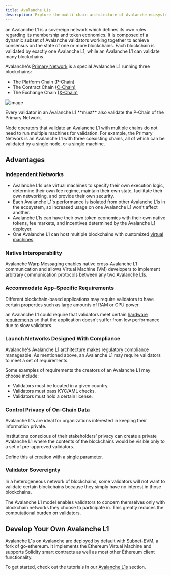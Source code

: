 ```yaml
---
title: Avalanche L1s
description: Explore the multi-chain architecture of Avalanche ecosystem.
---
```


an Avalanche L1 is a sovereign network which defines its own rules regarding its membership and token economics. It is composed of a dynamic subset of Avalanche validators working together to achieve consensus on the state of one or more blockchains. Each blockchain is validated by exactly one Avalanche L1, while an Avalanche L1 can validate many blockchains.

Avalanche's [Primary Network](/learn/primary-network) is a special Avalanche L1 running three blockchains:

- The Platform Chain [(P-Chain)](/learn/primary-network#p-chain)
- The Contract Chain [(C-Chain)](/learn/primary-network#c-chain)
- The Exchange Chain [(X-Chain)](/learn/primary-network#x-chain)

![image](/images/subnet1.png)

<Callout title="Note">
Every validator in an Avalanche L1 **must** also validate the P-Chain of the Primary Network.
</Callout>

Node operators that validate an Avalanche L1 with multiple chains do not need to run multiple machines for validation. For example, the Primary Network is an Avalanche L1 with three coexisting chains, all of which can be validated by a single node, or a single machine.

## Advantages

### Independent Networks

- Avalanche L1s use virtual machines to specify their own execution logic, determine their own fee regime, maintain their own state, facilitate their own networking, and provide their own security.
- Each Avalanche L1's performance is isolated from other Avalanche L1s in the ecosystem, so increased usage on one Avalanche L1 won't affect another.
- Avalanche L1s can have their own token economics with their own native tokens, fee markets, and incentives determined by the Avalanche L1 deployer.
- One Avalanche L1 can host multiple blockchains with customized [virtual machines](/learn/virtual-machines).

### Native Interoperability

Avalanche Warp Messaging enables native cross-Avalanche L1 communication and allows Virtual Machine (VM) developers to implement arbitrary communication protocols between any two Avalanche L1s.

### Accommodate App-Specific Requirements

Different blockchain-based applications may require validators to have certain properties such as large amounts of RAM or CPU power.

an Avalanche L1 could require that validators meet certain [hardware requirements](/nodes/run-a-node/manually#hardware-and-os-requirements) so that the application doesn't suffer from low performance due to slow validators.

### Launch Networks Designed With Compliance

Avalanche's Avalanche L1 architecture makes regulatory compliance manageable. As mentioned above, an Avalanche L1 may require validators to meet a set of requirements.

Some examples of requirements the creators of an Avalanche L1 may choose include:

- Validators must be located in a given country.
- Validators must pass KYC/AML checks.
- Validators must hold a certain license.

### Control Privacy of On-Chain Data

Avalanche L1s are ideal for organizations interested in keeping their information private.

Institutions conscious of their stakeholders' privacy can create a private Avalanche L1 where the contents of the blockchains would be visible only to a set of pre-approved validators.

Define this at creation with a [single parameter](/nodes/configure/avalanche-l1-configs#private-avalanche-l1).

### Validator Sovereignty

In a heterogeneous network of blockchains, some validators will not want to validate certain blockchains because they simply have no interest in those blockchains.

The Avalanche L1 model enables validators to concern themselves only with blockchain networks they choose to participate in. This greatly reduces the computational burden on validators.

## Develop Your Own Avalanche L1

Avalanche L1s on Avalanche are deployed by default with [Subnet-EVM](https://github.com/ava-labs/subnet-evm#subnet-evm), a fork of go-ethereum. It implements the Ethereum Virtual Machine and supports Solidity smart contracts as well as most other Ethereum client functionality.

To get started, check out the tutorials in our [Avalanche L1s](/avalanche-l1s/build-first-avalanche-l1) section.



